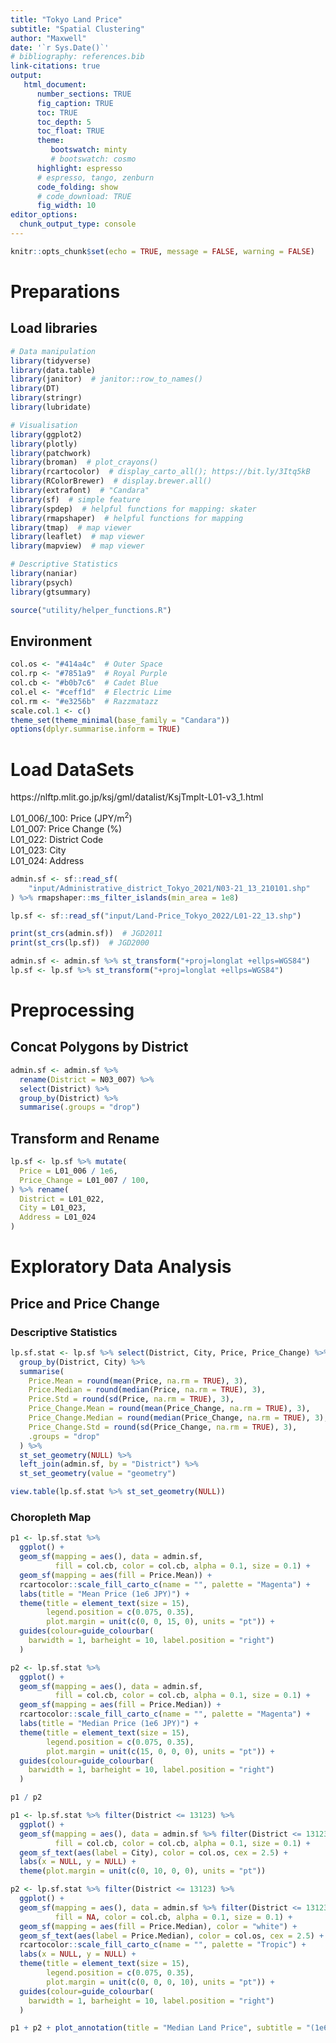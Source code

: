 ```yaml
---
title: "Tokyo Land Price"
subtitle: "Spatial Clustering"
author: "Maxwell"
date: '`r Sys.Date()`'
# bibliography: references.bib
link-citations: true
output: 
   html_document:
      number_sections: TRUE
      fig_caption: TRUE
      toc: TRUE
      toc_depth: 5
      toc_float: TRUE
      theme:
         bootswatch: minty
         # bootswatch: cosmo
      highlight: espresso
      # espresso, tango, zenburn
      code_folding: show
      # code_download: TRUE
      fig_width: 10
editor_options: 
  chunk_output_type: console
---
```


```r
knitr::opts_chunk$set(echo = TRUE, message = FALSE, warning = FALSE)
```

# Preparations {.tabset .tabset-fade .tabset-pills}

## Load libraries
```r
# Data manipulation
library(tidyverse)
library(data.table)
library(janitor)  # janitor::row_to_names()
library(DT)
library(stringr)
library(lubridate)

# Visualisation
library(ggplot2)
library(plotly)
library(patchwork)
library(broman)  # plot_crayons()
library(rcartocolor)  # display_carto_all(); https://bit.ly/3Itq5kB
library(RColorBrewer)  # display.brewer.all()
library(extrafont)  # "Candara"
library(sf)  # simple feature
library(spdep)  # helpful functions for mapping: skater
library(rmapshaper)  # helpful functions for mapping
library(tmap)  # map viewer
library(leaflet)  # map viewer
library(mapview)  # map viewer

# Descriptive Statistics
library(naniar)
library(psych)
library(gtsummary)

source("utility/helper_functions.R")
```

## Environment
```r
col.os <- "#414a4c"  # Outer Space
col.rp <- "#7851a9"  # Royal Purple
col.cb <- "#b0b7c6"  # Cadet Blue
col.el <- "#ceff1d"  # Electric Lime
col.rm <- "#e3256b"  # Razzmatazz
scale.col.1 <- c()
theme_set(theme_minimal(base_family = "Candara"))
options(dplyr.summarise.inform = TRUE)
```

# Load DataSets {.tabset .tabset-fade .tabset-pills}

https://nlftp.mlit.go.jp/ksj/gml/datalist/KsjTmplt-L01-v3_1.html
  
L01_006/_100: Price (JPY/m$^{2}$)  
L01_007: Price Change (%)  
L01_022: District Code  
L01_023: City  
L01_024: Address  

  
  
```r
admin.sf <- sf::read_sf(
    "input/Administrative_district_Tokyo_2021/N03-21_13_210101.shp"
) %>% rmapshaper::ms_filter_islands(min_area = 1e8)

lp.sf <- sf::read_sf("input/Land-Price_Tokyo_2022/L01-22_13.shp")

print(st_crs(admin.sf))  # JGD2011
print(st_crs(lp.sf))  # JGD2000

admin.sf <- admin.sf %>% st_transform("+proj=longlat +ellps=WGS84")
lp.sf <- lp.sf %>% st_transform("+proj=longlat +ellps=WGS84")
```


# Preprocessing {.tabset .tabset-fade .tabset-pills}
## Concat Polygons by District
```r
admin.sf <- admin.sf %>% 
  rename(District = N03_007) %>% 
  select(District) %>% 
  group_by(District) %>% 
  summarise(.groups = "drop")
```

## Transform and Rename
```r
lp.sf <- lp.sf %>% mutate(
  Price = L01_006 / 1e6, 
  Price_Change = L01_007 / 100, 
) %>% rename(
  District = L01_022, 
  City = L01_023, 
  Address = L01_024
)
```

# Exploratory Data Analysis {.tabset .tabset-fade .tabset-pills}
## Price and Price Change
### Descriptive Statistics
```r
lp.sf.stat <- lp.sf %>% select(District, City, Price, Price_Change) %>% 
  group_by(District, City) %>% 
  summarise(
    Price.Mean = round(mean(Price, na.rm = TRUE), 3), 
    Price.Median = round(median(Price, na.rm = TRUE), 3), 
    Price.Std = round(sd(Price, na.rm = TRUE), 3), 
    Price_Change.Mean = round(mean(Price_Change, na.rm = TRUE), 3), 
    Price_Change.Median = round(median(Price_Change, na.rm = TRUE), 3), 
    Price_Change.Std = round(sd(Price_Change, na.rm = TRUE), 3), 
    .groups = "drop"
  ) %>% 
  st_set_geometry(NULL) %>% 
  left_join(admin.sf, by = "District") %>% 
  st_set_geometry(value = "geometry")

view.table(lp.sf.stat %>% st_set_geometry(NULL))
```

### Choropleth Map
```r
p1 <- lp.sf.stat %>% 
  ggplot() + 
  geom_sf(mapping = aes(), data = admin.sf, 
          fill = col.cb, color = col.cb, alpha = 0.1, size = 0.1) + 
  geom_sf(mapping = aes(fill = Price.Mean)) + 
  rcartocolor::scale_fill_carto_c(name = "", palette = "Magenta") + 
  labs(title = "Mean Price (1e6 JPY)") + 
  theme(title = element_text(size = 15), 
        legend.position = c(0.075, 0.35), 
        plot.margin = unit(c(0, 0, 15, 0), units = "pt")) + 
  guides(colour=guide_colourbar(
    barwidth = 1, barheight = 10, label.position = "right")
  )

p2 <- lp.sf.stat %>% 
  ggplot() + 
  geom_sf(mapping = aes(), data = admin.sf, 
          fill = col.cb, color = col.cb, alpha = 0.1, size = 0.1) + 
  geom_sf(mapping = aes(fill = Price.Median)) + 
  rcartocolor::scale_fill_carto_c(name = "", palette = "Magenta") + 
  labs(title = "Median Price (1e6 JPY)") + 
  theme(title = element_text(size = 15), 
        legend.position = c(0.075, 0.35), 
        plot.margin = unit(c(15, 0, 0, 0), units = "pt")) + 
  guides(colour=guide_colourbar(
    barwidth = 1, barheight = 10, label.position = "right")
  )

p1 / p2
```

```r
p1 <- lp.sf.stat %>% filter(District <= 13123) %>% 
  ggplot() + 
  geom_sf(mapping = aes(), data = admin.sf %>% filter(District <= 13123), 
          fill = col.cb, color = col.cb, alpha = 0.1, size = 0.1) + 
  geom_sf_text(aes(label = City), color = col.os, cex = 2.5) + 
  labs(x = NULL, y = NULL) + 
  theme(plot.margin = unit(c(0, 10, 0, 0), units = "pt"))

p2 <- lp.sf.stat %>% filter(District <= 13123) %>% 
  ggplot() + 
  geom_sf(mapping = aes(), data = admin.sf %>% filter(District <= 13123), 
          fill = NA, color = col.cb, alpha = 0.1, size = 0.1) + 
  geom_sf(mapping = aes(fill = Price.Median), color = "white") + 
  geom_sf_text(aes(label = Price.Median), color = col.os, cex = 2.5) + 
  rcartocolor::scale_fill_carto_c(name = "", palette = "Tropic") + 
  labs(x = NULL, y = NULL) + 
  theme(title = element_text(size = 15), 
        legend.position = c(0.075, 0.35), 
        plot.margin = unit(c(0, 0, 0, 10), units = "pt")) + 
  guides(colour=guide_colourbar(
    barwidth = 1, barheight = 10, label.position = "right")
  )

p1 + p2 + plot_annotation(title = "Median Land Price", subtitle = "(1e6 JPY)")
```

